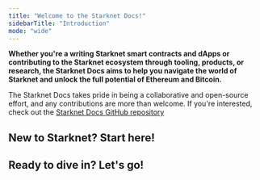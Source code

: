 ```yaml
---
title: "Welcome to the Starknet Docs!"
sidebarTitle: "Introduction"
mode: "wide"
---
```


**Whether you're a writing Starknet smart contracts and dApps or contributing to the Starknet ecosystem through tooling, products, or research, the Starknet Docs aims to help you navigate the world of Starknet and unlock the full potential of Ethereum and Bitcoin.**

<Note>The Starknet Docs takes pride in being a collaborative and open-source effort, and any contributions are more than welcome. If you're interested, check out the [Starknet Docs GitHub repository](https://github.com/starknet-io/starknet-docs)</Note>

## <Icon icon="baby-carriage" size={30} />  New to Starknet? Start here!

<Columns cols={2}>
<Card
  title="What is Starknet?"
  icon="circle-question"
  href="https://www.starknet.io/what-is-starknet/"
  cta="Get to know the most performant L2 ZK Rollup"
>
</Card>
<Card
  title="What is Cairo?"
  icon="circle-question"
  href="https://www.starknet.io/cairo-book/ch00-00-introduction.html"
  cta="Unpack Starknet's innovative smart contract language"
>
</Card>
</Columns>

## <Icon icon="mask-snorkel" size={30} />  Ready to dive in? Let's go!
<Columns cols={2}>
<Card
  title="Quickstart"
  icon="rocket"
  href="/guides/quickstart/environment-setup"
  cta="Take the first steps in your Starknet journey"
>
</Card>
<Card
  title="Ecosystem"
  icon="earth-americas"
  href="/ecosystem/tools"
  cta="Explore Starknet's vast developer landscape"
>
</Card>
</Columns>
<Columns cols={2}>
<Card
  title="Core concepts"
  icon="atom-simple"
  href="/architecture/overview"
  cta="Break down Starknet's unique design and features"
>
</Card>
<Card
  title="References"
  icon="books"
  href="/references/chain-info"
  cta="Browse through various useful developerresources"
>
</Card>
</Columns>